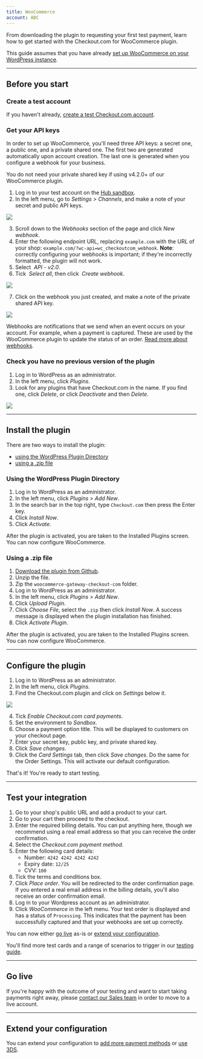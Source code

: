 ```yaml
---
title: WooCommerce
account: ABC
---
```


From downloading the plugin to requesting your first test payment, learn how to get started with the Checkout.com for WooCommerce plugin.

<TipBox variant="info">

This guide assumes that you have already [set up WooCommerce on your WordPress instance](https://docs.woocommerce.com/document/installing-uninstalling-woocommerce/).

</TipBox>

---

## Before you start

### Create a test account

If you haven't already, [create a test Checkout.com account](https://www.checkout.com/get-test-account).

### Get your API keys

In order to set up WooCommerce, you'll need three API keys: a secret one, a public one, and a private shared one. The first two are generated automatically upon account creation. The last one is generated when you configure a webhook for your business.

<TipBox variant="info">

You do not need your private shared key if using v4.2.0+ of our WooCommerce plugin.

</TipBox>

1.  Log in to your test account on the [Hub sandbox](https://sandbox.checkout.com/).
2.  In the left menu, go to *Settings > Channels*, and make a note of your secret and public API keys.

<img maxWidth={800} src="/docs/Integrate/channel_settings.png" />

3.  Scroll down to the *Webhooks* section of the page and click _New webhook_.
4.  Enter the following endpoint URL, replacing `example.com` with the URL of your shop: `example.com/?wc-api=wc_checkoutcom_webhook`. **Note**: correctly configuring your webhooks is important; if they're incorrectly formatted, the plugin will not work.
5.  Select  _API - v2.0_.
6.  Tick  _Select all_, then click  _Create webhook_.

<img maxWidth={300} src="/docs/Integrate/WooCommerce/Screenshot+2021-03-01+at+16.07.05.png" />

7.  Click on the webhook you just created, and make a note of the private shared API key.

<img maxWidth={400} src="/docs/Integrate/WooCommerce/webhook_woocommerce.png" />
<TipBox variant="info">

Webhooks are notifications that we send when an event occurs on your account. For example, when a payment is captured. These are used by the WooCommerce plugin to update the status of an order. [Read more about webhooks](/reporting-and-insights/webhooks).

</TipBox>

### Check you have no previous version of the plugin

1.  Log in to WordPress as an administrator.
2.  In the left menu, click _Plugins_.
3.  Look for any plugins that have Checkout.com in the name. If you find one, click _Delete_, or click _Deactivate_ and then _Delete_.

<img maxWidth={700} src="/docs/Integrate/WooCommerce/woocommerce_deactivate_plugin.png" />

---

## Install the plugin

There are two ways to install the plugin:

- [using the WordPress Plugin Directory](##Using_the_WordPress_Plugin_Directory)
- [using a .zip file](#Using_a_.zip_file)

### Using the WordPress Plugin Directory

1.  Log in to WordPress as an administrator.
2.  In the left menu, click _Plugins > Add New_.
3.  In the search bar in the top right, type `Checkout.com` then press the Enter key.
4.  Click _Install Now_.
5.  Click _Activate_.

After the plugin is activated, you are taken to the Installed Plugins screen. You can now configure WooCommerce.

### Using a .zip file

1.  [Download the plugin from Github](https://github.com/CKOTech/checkout-woocommerce-plugin).
2.  Unzip the file.
3.  Zip the `woocommerce-gateway-checkout-com` folder.
4.  Log in to WordPress as an administrator.
5.  In the left menu, click _Plugins > Add New_.
6.  Click _Upload Plugin_.
7.  Click _Choose File_, select the `.zip` then click _Install Now_. A success message is displayed when the plugin installation has finished.
8.  Click _Activate Plugin_.

After the plugin is activated, you are taken to the Installed Plugins screen. You can now configure WooCommerce.

---

## Configure the plugin

1.  Log in to WordPress as an administrator.
2.  In the left menu, click _Plugins_.
3.  Find the Checkout.com plugin and click on _Settings_ below it.

<img maxWidth={700} src="/docs/Integrate/WooCommerce/woocommerce_plugin_settings.png" />

4.  Tick _Enable Checkout.com card payments_.
5.  Set the environment to _Sandbox_.
6.  Choose a payment option title. This will be displayed to customers on your checkout page.
7.  Enter your secret key, public key, and private shared key.
8.  Click _Save changes_.
9.  Click the *Card Settings* tab, then click _Save changes_. Do the same for the Order Settings. This will activate our default configuration.

That's it! You're ready to start testing.

---

## Test your integration

1.  Go to your shop's public URL and add a product to your cart.
2.  Go to your cart then proceed to the checkout.
3.  Enter the required billing details. You can put anything here, though we recommend using a real email address so that you can receive the order confirmation.
4.  Select the _Checkout.com payment method_.
5.  Enter the following card details:
    - Number: `4242 4242 4242 4242`
    - Expiry date: `12/25`
    - CVV: `100`
6.  Tick the terms and conditions box.
7.  Click _Place order_. You will be redirected to the order confirmation page. If you entered a real email address in the billing details, you'll also receive an order confirmation email.
8.  Log in to your Wordpress account as an administrator.
9.  Click _WooCommerce_ in the left menu. Your test order is displayed and has a status of `Processing`. This indicates that the payment has been successfully captured and that your webhooks are set up correctly.

<TipBox variant="tip">

You can now either [go live](#Go_live) as-is or [extend your configuration](/integrate/e-commerce-platforms/woo-commerce/go-further-with-woo-commerce).

</TipBox>
<TipBox variant="info" title="Further testing">

You'll find more test cards and a range of scenarios to trigger in our [testing guide](/testing).

</TipBox>

---

## Go live

If you're happy with the outcome of your testing and want to start taking payments right away, please [contact our Sales team](https://checkout.com/contact-sales) in order to move to a live account.

---

## Extend your configuration

You can extend your configuration to [add more payment methods](/payments/payment-methods) or [use 3DS](/risk-management/3-d-secure).